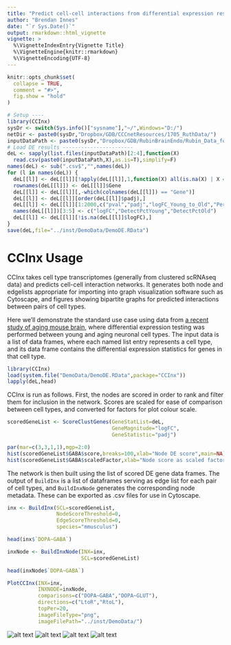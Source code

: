 ```yaml
---
title: "Predict cell-cell interactions from differential expression results"
author: "Brendan Innes"
date: "`r Sys.Date()`"
output: rmarkdown::html_vignette
vignette: >
  %\VignetteIndexEntry{Vignette Title}
  %\VignetteEngine{knitr::rmarkdown}
  %\VignetteEncoding{UTF-8}
---
```


```r
knitr::opts_chunk$set(
  collapse = TRUE,
  comment = "#>",
  fig.show = "hold"
)
```


```r
# Setup ----
library(CCInx)
sysDr <- switch(Sys.info()["sysname"],"~/",Windows="D:/")
netDir <- paste0(sysDr,"Dropbox/GDB/CCCnetResources/1705_RuthData/")
inputDataPath <- paste0(sysDr,"Dropbox/GDB/RubinBrainEndo/Rubin_Data_for_Bader_Lab/190221/young_to_old_neuronal/")
# Load DE results -----------------------
deL <- sapply(list.files(inputDataPath)[2:4],function(X)
  read.csv(paste0(inputDataPath,X),as.is=T),simplify=F)
names(deL) <- sub(".csv$","",names(deL))
for (l in names(deL)) {
  deL[[l]] <- deL[[l]][!apply(deL[[l]],1,function(X) all(is.na(X) | X == "")),]
  rownames(deL[[l]]) <- deL[[l]]$Gene
  deL[[l]] <- deL[[l]][,-which(colnames(deL[[l]]) == "Gene")]
  deL[[l]] <- deL[[l]][order(deL[[l]]$padj),]
  deL[[l]] <- deL[[l]][1:2000,c("pval","padj","logFC_Young_to_Old","Percent_Pos_Cells_Young","Percent_Pos_Cells_Old")]
  names(deL[[l]])[3:5] <- c("logFC","DetectPctYoung","DetectPctOld")
  deL[[l]] <- deL[[l]][!is.na(deL[[l]]$logFC),]
}
save(deL,file="../inst/DemoData/DemoDE.RData")
```

# CCInx Usage
CCInx takes cell type transcriptomes (generally from clustered scRNAseq data) and predicts cell-cell interaction networks. It generates both node and edgelists appropriate for importing into graph visualization software such as Cytoscape, and figures showing bipartite graphs for predicted interactions between pairs of cell types.

Here we'll demonstrate the standard use case using data from [a recent study of aging mouse brain](https://www.biorxiv.org/content/10.1101/440032v1), where differential expression testing was performed between young and aging neuronal cell types.  The input data is a list of data frames, where each named list entry represents a cell type, and its data frame contains the differential expression statistics for genes in that cell type.

```r
library(CCInx)
load(system.file("DemoData/DemoDE.RData",package="CCInx"))
lapply(deL,head)
```

CCInx is run as follows.  First, the nodes are scored in order to rank and filter them for inclusion in the network. Scores are scaled for ease of comparison between cell types, and converted for factors for plot colour scale.

```r
scoredGeneList <- ScoreClustGenes(GeneStatList=deL,
                                  GeneMagnitude="logFC",
                                  GeneStatistic="padj")

par(mar=c(3,3,1,1),mgp=2:0)
hist(scoredGeneList$GABA$score,breaks=100,xlab="Node DE score",main=NA)
hist(scoredGeneList$GABA$scaledFactor,xlab="Node score as scaled factor",main=NA)
```

The network is then built using the list of scored DE gene data frames. The output of `BuildInx` is a list of dataframes serving as edge list for each pair of cell types, and `BuildInxNode` generates the corresponding node metadata. These can be exported as .csv files for use in Cytoscape.

```r
inx <- BuildInx(SCL=scoredGeneList,
                NodeScoreThreshold=0,
                EdgeScoreThreshold=0,
                species="mmusculus")

head(inx$`DOPA~GABA`)

inxNode <- BuildInxNode(INX=inx,
                        SCL=scoredGeneList)

head(inxNode$`DOPA~GABA`)
```


```r
PlotCCInx(INX=inx,
          INXNODE=inxNode,
          comparisons=c("DOPA~GABA","DOPA~GLUT"),
          directions=c("LtoR","RtoL"),
          topPer=20,
          imageFileType="png",
          imageFilePath="../inst/DemoData/")
```
![alt text](../inst/DemoData/DOPA_GABA_LtoR_topPer20.png)
![alt text](../inst/DemoData/DOPA_GABA_RtoL_topPer20.png)
![alt text](../inst/DemoData/DOPA_GLUT_LtoR_topPer20.png)
![alt text](../inst/DemoData/DOPA_GLUT_RtoL_topPer20.png)
